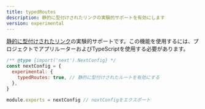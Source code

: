 ```yaml
---
title: typedRoutes
description: 静的に型付けされたリンクの実験的サポートを有効にします
version: experimental
---
```


[静的に型付けされたリンク](/docs/app/building-your-application/configuring/typescript#statically-typed-links)の実験的サポートです。この機能を使用するには、プロジェクトでアプリルーターおよびTypeScriptを使用する必要があります。

```js filename="next.config.js"
/** @type {import('next').NextConfig} */
const nextConfig = {
  experimental: {
    typedRoutes: true, // 静的に型付けされたルートを有効にする
  },
}

module.exports = nextConfig // nextConfigをエクスポート
```